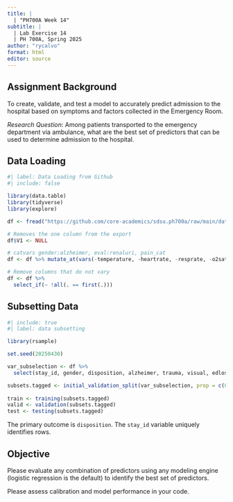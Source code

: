 ```yaml
---
title: |
  | "PH700A Week 14"
subtitle: |
  | Lab Exercise 14
  | PH 700A, Spring 2025
author: "rycalvo"
format: html
editor: source
---
```


## Assignment Background

To create, validate, and test a model to accurately predict admission to the hospital based on symptoms and factors collected in the Emergency Room.

_Research Question_: Among patients transported to the emergency department via ambulance, what are the best set of predictors that can be used to determine admission to the hospital.

## Data Loading
```r
#| label: Data Loading from Github
#| include: false

library(data.table)
library(tidyverse)
library(explore)

df <- fread("https://github.com/core-academics/sdsu.ph700a/raw/main/data/mimic4ed/week14_df.csv.gz")

# Removes the one column from the export
df$V1 <- NULL

# catvars gender:alzheimer, eval:renaluri, pain_cat
df <- df %>% mutate_at(vars(-temperature, -heartrate, -resprate, -o2sat, -sbp, -dbp, -edloshrs), as.factor)

# Remove columns that do not vary
df <- df %>%
  select_if(~ !all(. == first(.)))
```

## Subsetting Data
```r
#| include: true
#| label: data subsetting

library(rsample)

set.seed(20250430)

var_subselection <- df %>%
  select(stay_id, gender, disposition, alzheimer, trauma, visual, edloshrs, temperature:acuity, cardiac)

subsets.tagged <- initial_validation_split(var_subselection, prop = c(0.5, 0.25))
  
train <- training(subsets.tagged)
valid <- validation(subsets.tagged)
test <- testing(subsets.tagged)
```

The primary outcome is `disposition`. The `stay_id` variable uniquely identifies rows.

## Objective

Please evaluate any combination of predictors using any modeling engine (logistic regression is the default) to identify the best set of predictors.

Please assess calibration and model performance in your code.